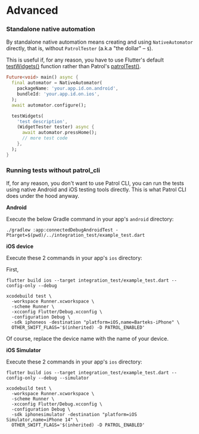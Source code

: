 # Advanced

### Standalone native automation

By standalone native automation means creating and using `NativeAutomator`
directly, that is, without `PatrolTester` (a.k.a "the dollar" – `$`).

This is useful if, for any reason, you have to use Flutter's default
[testWidgets()][test_widgets] function rather than Patrol's
[patrolTest()][patrol_test].

```dart title="integration_test/app_test.dart"
Future<void> main() async {
  final automator = NativeAutomator(
    packageName: 'your.app.id.on.android',
    bundleId: 'your.app.id.on.ios',
  );
  await automator.configure();

  testWidgets(
    'test description',
    (WidgetTester tester) async {
      await automator.pressHome();
      // more test code
    },
  );
}
```

[test_widgets]: https://api.flutter.dev/flutter/flutter_test/testWidgets.html
[patrol_test]: https://pub.dev/documentation/patrol/latest/patrol/patrolTest.html

### Running tests without patrol_cli

If, for any reason, you don't want to use Patrol CLI, you can run the tests
using native Android and iOS testing tools directly. This is what Patrol CLI
does under the hood anyway.

**Android**

Execute the below Gradle command in your app's `android` directory:

```
./gradlew :app:connectedDebugAndroidTest -Ptarget=$(pwd)/../integration_test/example_test.dart
```

**iOS device**

Execute these 2 commands in your app's `ios` directory:

First,

```
flutter build ios --target integration_test/example_test.dart --config-only --debug
```

```
xcodebuild test \
  -workspace Runner.xcworkspace \
  -scheme Runner \
  -xcconfig Flutter/Debug.xcconfig \
  -configuration Debug \
  -sdk iphoneos -destination "platform=iOS,name=Barteks-iPhone" \
  OTHER_SWIFT_FLAGS='$(inherited) -D PATROL_ENABLED'
```

Of course, replace the device name with the name of your device.

**iOS Simulator**

Execute these 2 commands in your app's `ios` directory:

```
flutter build ios --target integration_test/example_test.dart --config-only --debug --simulator
```

```
xcodebuild test \
  -workspace Runner.xcworkspace \
  -scheme Runner \
  -xcconfig Flutter/Debug.xcconfig \
  -configuration Debug \
  -sdk iphonesimulator -destination "platform=iOS Simulator,name=iPhone 14" \
  OTHER_SWIFT_FLAGS='$(inherited) -D PATROL_ENABLED'
```
